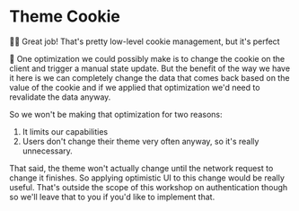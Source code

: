 # Theme Cookie

👨‍💼 Great job! That's pretty low-level cookie management, but it's perfect

🦉 One optimization we could possibly make is to change the cookie on the client
and trigger a manual state update. But the benefit of the way we have it here is
we can completely change the data that comes back based on the value of the
cookie and if we applied that optimization we'd need to revalidate the data
anyway.

So we won't be making that optimization for two reasons:

1. It limits our capabilities
2. Users don't change their theme very often anyway, so it's really unnecessary.

That said, the theme won't actually change until the network request to change
it finishes. So applying optimistic UI to this change would be really useful.
That's outside the scope of this workshop on authentication though so we'll
leave that to you if you'd like to implement that.

